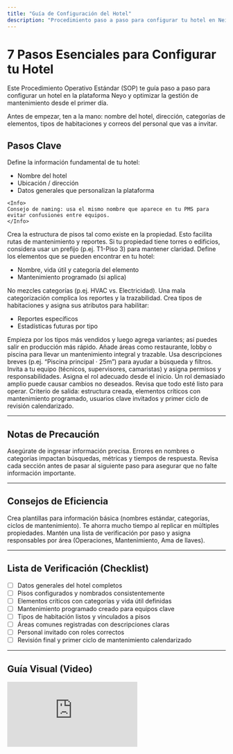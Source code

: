 ```yaml
---
title: "Guía de Configuración del Hotel"
description: "Procedimiento paso a paso para configurar tu hotel en Neio.io"
---
```


# 7 Pasos Esenciales para Configurar tu Hotel

Este Procedimiento Operativo Estándar (SOP) te guía paso a paso para configurar un hotel en la plataforma Neyo y optimizar la gestión de mantenimiento desde el primer día.

<Note>
Antes de empezar, ten a la mano: nombre del hotel, dirección, categorías de elementos, tipos de habitaciones y correos del personal que vas a invitar.
</Note>

## Pasos Clave

<Steps titleSize="h3">
  <Step title="Paso 1 · Configuración General" icon="building-2" stepNumber={1}>
    Define la información fundamental de tu hotel:
    <ul>
      <li>Nombre del hotel</li>
      <li>Ubicación / dirección</li>
      <li>Datos generales que personalizan la plataforma</li>
    </ul>

    <Info>
    Consejo de naming: usa el mismo nombre que aparece en tu PMS para evitar confusiones entre equipos.
    </Info>
  </Step>

  <Step title="Paso 2 · Configurar Pisos" icon="layers" stepNumber={2}>
    Crea la estructura de pisos tal como existe en la propiedad. Esto facilita rutas de mantenimiento y reportes.
    <Tip>
    Si tu propiedad tiene torres o edificios, considera usar un prefijo (p.ej. T1-Piso 3) para mantener claridad.
    </Tip>
  </Step>

  <Step title="Paso 3 · Configurar Elementos" icon="package" stepNumber={3}>
    Define los elementos que se pueden encontrar en tu hotel:
    <ul>
      <li>Nombre, <Tooltip tip="Tiempo estimado antes de sustitución o overhaul.">vida útil</Tooltip> y categoría del elemento</li>
      <li><Tooltip tip="Actividades definidas por tiempo/uso, p.ej. trimestral o por horas de operación.">Mantenimiento programado</Tooltip> (si aplica)</li>
    </ul>
    <Warning>
    No mezcles categorías (p.ej. HVAC vs. Electricidad). Una mala categorización complica los reportes y la trazabilidad.
    </Warning>
  </Step>

  <Step title="Paso 4 · Configurar Habitaciones" icon="bed" stepNumber={4}>
    Crea tipos de habitaciones y asigna sus atributos para habilitar:
    <ul>
      <li>Reportes específicos</li>
      <li>Estadísticas futuras por tipo</li>
    </ul>
    <Tip>
    Empieza por los tipos más vendidos y luego agrega variantes; así puedes salir en producción más rápido.
    </Tip>
  </Step>

  <Step title="Paso 5 · Configurar Áreas Comunes" icon="layout-grid" stepNumber={5}>
    Añade áreas como restaurante, lobby o piscina para llevar un mantenimiento integral y trazable.
    <Info>
    Usa descripciones breves (p.ej. “Piscina principal · 25m”) para ayudar a búsqueda y filtros.
    </Info>
  </Step>

  <Step title="Paso 6 · Agregar Personal" icon="users" stepNumber={6}>
    Invita a tu equipo (técnicos, supervisores, camaristas) y asigna permisos y responsabilidades.
    <Warning>
    Asigna el <Tooltip tip="Permisos de ver/crear/editar/borrar por módulo.">rol</Tooltip> adecuado desde el inicio. Un rol demasiado amplio puede causar cambios no deseados.
    </Warning>
  </Step>

  <Step title="Paso 7 · Finalización y Verificación" icon="check-circle-2" stepNumber={7}>
    Revisa que todo esté listo para operar.
    <Check>
    Criterio de salida: estructura creada, elementos críticos con mantenimiento programado, usuarios clave invitados y primer ciclo de revisión calendarizado.
    </Check>
  </Step>
</Steps>

---

## Notas de Precaución

<Warning>
Asegúrate de ingresar información precisa. Errores en nombres o categorías impactan búsquedas, métricas y tiempos de respuesta.
</Warning>

<Info>
Revisa cada sección antes de pasar al siguiente paso para asegurar que no falte información importante.
</Info>

---

## Consejos de Eficiencia

<Tip>
Crea plantillas para información básica (nombres estándar, categorías, ciclos de mantenimiento). Te ahorra mucho tiempo al replicar en múltiples propiedades.
</Tip>

<Tip>
Mantén una <Tooltip tip="Lista rápida con casillas para validar que nada se te pasa.">lista de verificación</Tooltip> por paso y asigna responsables por área (Operaciones, Mantenimiento, Ama de llaves).
</Tip>

---

## Lista de Verificación (Checklist)

- [ ] Datos generales del hotel completos
- [ ] Pisos configurados y nombrados consistentemente
- [ ] Elementos críticos con categorías y vida útil definidas
- [ ] Mantenimiento programado creado para equipos clave
- [ ] Tipos de habitación listos y vinculados a pisos
- [ ] Áreas comunes registradas con descripciones claras
- [ ] Personal invitado con roles correctos
- [ ] Revisión final y primer ciclo de mantenimiento calendarizado

---

## Guía Visual (Video)

<iframe
  className="w-full aspect-video rounded-xl"
  src="https://www.loom.com/embed/04c68c1ccad54f0ba5b0fc589875f9f2"
  title="Configuración de hotel en Neyo"
  frameBorder="0"
  allow="accelerometer; autoplay; clipboard-write; encrypted-media; gyroscope; picture-in-picture"
  allowFullScreen
></iframe>
